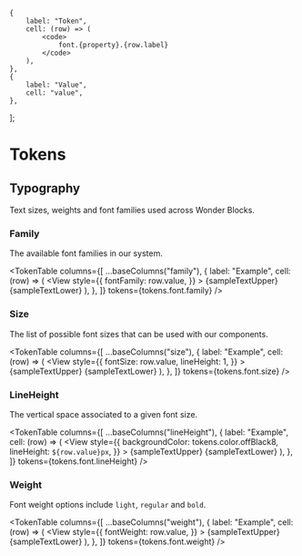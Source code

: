 


<Meta title="Theming / Tokens / Typography" />


    {
        label: "Token",
        cell: (row) => (
            <code>
                font.{property}.{row.label}
            </code>
        ),
    },
    {
        label: "Value",
        cell: "value",
    },
];

# Tokens

## Typography

Text sizes, weights and font families used across Wonder Blocks.

<Banner
    kind="warning"
    layout="full-width"
    text="Note that this is intended only internal
    development purposes. We'll let you know as soon as this is ready for public
    consumption."
/>

### Family

The available font families in our system.

<TokenTable
    columns={[
        ...baseColumns("family"),
        {
            label: "Example",
            cell: (row) => (
                <View
                    style={{
                        fontFamily: row.value,
                    }}
                >
                    <View className="sb-unstyled">{sampleTextUpper}</View>
                    <View className="sb-unstyled">{sampleTextLower}</View>
                </View>
            ),
        },
    ]}
    tokens={tokens.font.family}
/>

### Size

The list of possible font sizes that can be used with our components.

<TokenTable
    columns={[
        ...baseColumns("size"),
        {
            label: "Example",
            cell: (row) => (
                <View
                    style={{
                        fontSize: row.value,
                        lineHeight: 1,
                    }}
                >
                    <View className="sb-unstyled">{sampleTextUpper}</View>
                    <View className="sb-unstyled">{sampleTextLower}</View>
                </View>
            ),
        },
    ]}
    tokens={tokens.font.size}
/>

### LineHeight

The vertical space associated to a given font size.

<TokenTable
    columns={[
        ...baseColumns("lineHeight"),
        {
            label: "Example",
            cell: (row) => (
                <View
                    style={{
                        backgroundColor: tokens.color.offBlack8,
                        lineHeight: `${row.value}px`,
                    }}
                >
                    <View className="sb-unstyled">{sampleTextUpper}</View>
                    <View className="sb-unstyled">{sampleTextLower}</View>
                </View>
            ),
        },
    ]}
    tokens={tokens.font.lineHeight}
/>

### Weight

Font weight options include `light`, `regular` and `bold`.

<TokenTable
    columns={[
        ...baseColumns("weight"),
        {
            label: "Example",
            cell: (row) => (
                <View
                    style={{
                        fontWeight: row.value,
                    }}
                >
                    <View className="sb-unstyled">{sampleTextUpper}</View>
                    <View className="sb-unstyled">{sampleTextLower}</View>
                </View>
            ),
        },
    ]}
    tokens={tokens.font.weight}
/>
